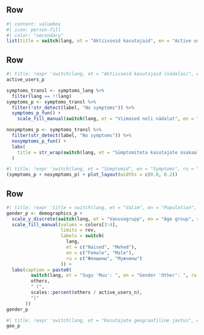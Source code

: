 ## Row {height=20%}

```r
#| content: valuebox
#| icon: person-fill
#| color: "secondary"
list(title = switch(lang, et = "Aktiivseid kasutajaid", en = "Active users", ru = "Aктивные пользователи"), value = active_users_n)
```


## Row {height=55%}

```r
#| title: !expr 'switch(lang, et = "Aktiivseid kasutajaid (nädalas)", en = "Active users (weekly)", ru = "Aктивные пользователи (в неделю)")'
active_users_p
```


```r
symptoms_transl <- symptoms_lang %>%
  filter(lang == !!lang)
symptoms_p <- symptoms_transl %>%
  filter(!str_detect(label, "No symptoms")) %>%
  symptoms_p_fun() +
    scale_fill_manual(switch(lang, et = "Viimased neli nädalat", en = "Last four weeks", ru = "Последние четыре недели"), values = colors)
```


```r
nosymptoms_p <- symptoms_transl %>%
  filter(str_detect(label, "No symptoms")) %>%
  nosymptoms_p_fun() +
  labs(
    title = str_wrap(switch(lang, et = "Sümptomiteta kasutajate osakaal", en = "Proportion of users with no symptoms", ru = "Доля пользователей без симптомов"), width = 15)
  )
```


```r
#| title: !expr 'switch(lang, et = "Sümptomid", en = "Symptoms", ru = "Симптомы")'
(symptoms_p + nosymptoms_p) + plot_layout(widths = c(0.8, 0.2))
```


## Row

```r
#| title: !expr 'title = switch(lang, et = "Valim", en = "Population", ru = "Выборка")'
gender_p <- demographics_p +
  scale_y_discrete(switch(lang, et = "Vanusegrupp", en = "Age group", ru = "Возрастная группа")) +
  scale_fill_manual(values = colors[3:4],
                    limits = rev,
                    labels = switch(
                      lang,
                      et = c("Naised", "Mehed"),
                      en = c("Female", "Male"),
                      ru = c("Женщины", "Мужчины")
                    )) +
  labs(caption = paste0(
         switch(lang, et = "Sugu 'Muu': ", en = "Gender 'Other': ", ru = "Пол 'Другой': "),
         others,
         " (",
         scales::percent(others / active_users_n),
         ")"
       ))
gender_p
```


```r
#| title: !expr 'switch(lang, et = "Kasutajate geograafiline jaotus", en = "Geographic distribution of users", ru = "Географическое распределение пользователей")'
geo_p
```

